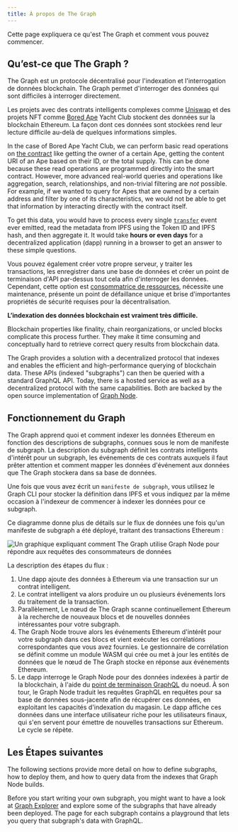 ```yaml
---
title: À propos de The Graph
---
```


Cette page expliquera ce qu'est The Graph et comment vous pouvez commencer.

## Qu’est-ce que The Graph ?

The Graph est un protocole décentralisé pour l'indexation et l'interrogation de données blockchain. The Graph permet d'interroger des données qui sont difficiles à interroger directement.

Les projets avec des contrats intelligents complexes comme [Uniswap](https://uniswap.org/) et des projets NFT comme [Bored Ape](https://boredapeyachtclub.com/) Yacht Club stockent des données sur la blockchain Ethereum. La façon dont ces données sont stockées rend leur lecture difficile au-delà de quelques informations simples.

In the case of Bored Ape Yacht Club, we can perform basic read operations on [the contract](https://etherscan.io/address/0xbc4ca0eda7647a8ab7c2061c2e118a18a936f13d#code) like getting the owner of a certain Ape, getting the content URI of an Ape based on their ID, or the total supply. This can be done because these read operations are programmed directly into the smart contract. However, more advanced real-world queries and operations like aggregation, search, relationships, and non-trivial filtering are _not_ possible. For example, if we wanted to query for Apes that are owned by a certain address and filter by one of its characteristics, we would not be able to get that information by interacting directly with the contract itself.

To get this data, you would have to process every single [`transfer`](https://etherscan.io/address/0xbc4ca0eda7647a8ab7c2061c2e118a18a936f13d#code#L1746) event ever emitted, read the metadata from IPFS using the Token ID and IPFS hash, and then aggregate it. It would take **hours or even days** for a decentralized application (dapp) running in a browser to get an answer to these simple questions.

Vous pouvez également créer votre propre serveur, y traiter les transactions, les enregistrer dans une base de données et créer un point de terminaison d'API par-dessus tout cela afin d'interroger les données. Cependant, cette option est [consommatrice de ressources](/network/benefits/), nécessite une maintenance, présente un point de défaillance unique et brise d'importantes propriétés de sécurité requises pour la décentralisation.

**L’indexation des données blockchain est vraiment très difficile.**

Blockchain properties like finality, chain reorganizations, or uncled blocks complicate this process further. They make it time consuming and conceptually hard to retrieve correct query results from blockchain data.

The Graph provides a solution with a decentralized protocol that indexes and enables the efficient and high-performance querying of blockchain data. These APIs (indexed "subgraphs") can then be queried with a standard GraphQL API. Today, there is a hosted service as well as a decentralized protocol with the same capabilities. Both are backed by the open source implementation of [Graph Node](https://github.com/graphprotocol/graph-node).

## Fonctionnement du Graph

The Graph apprend quoi et comment indexer les données Ethereum en fonction des descriptions de subgraphs, connues sous le nom de manifeste de subgraph. La description du subgraph définit les contrats intelligents d'intérêt pour un subgraph, les événements de ces contrats auxquels il faut prêter attention et comment mapper les données d'événement aux données que The Graph stockera dans sa base de données.

Une fois que vous avez écrit un `manifeste de subgraph`, vous utilisez le Graph CLI pour stocker la définition dans IPFS et vous indiquez par la même occasion à l'indexeur de commencer à indexer les données pour ce subgraph.

Ce diagramme donne plus de détails sur le flux de données une fois qu'un manifeste de subgraph a été déployé, traitant des transactions Ethereum :

![Un graphique expliquant comment The Graph utilise Graph Node pour répondre aux requêtes des consommateurs de données](/img/graph-dataflow.png)

La description des étapes du flux :

1. Une dapp ajoute des données à Ethereum via une transaction sur un contrat intelligent.
2. Le contrat intelligent va alors produire un ou plusieurs événements lors du traitement de la transaction.
3. Parallèlement, Le nœud de The Graph scanne continuellement Ethereum à la recherche de nouveaux blocs et de nouvelles données intéressantes pour votre subgraph.
4. The Graph Node trouve alors les événements Ethereum d'intérêt pour votre subgraph dans ces blocs et vient exécuter les corrélations correspondantes que vous avez fournies. Le gestionnaire de corrélation se définit comme un module WASM qui crée ou met à jour les entités de données que le nœud de The Graph stocke en réponse aux événements Ethereum.
5. Le dapp interroge le Graph Node pour des données indexées à partir de la blockchain, à l'aide du [point de terminaison GraphQL](https://graphql.org/learn/) du noeud. À son tour, le Graph Node traduit les requêtes GraphQL en requêtes pour sa base de données sous-jacente afin de récupérer ces données, en exploitant les capacités d'indexation du magasin. Le dapp affiche ces données dans une interface utilisateur riche pour les utilisateurs finaux, qui s'en servent pour émettre de nouvelles transactions sur Ethereum. Le cycle se répète.

## Les Étapes suivantes

The following sections provide more detail on how to define subgraphs, how to deploy them, and how to query data from the indexes that Graph Node builds.

Before you start writing your own subgraph, you might want to have a look at [Graph Explorer](https://thegraph.com/explorer) and explore some of the subgraphs that have already been deployed. The page for each subgraph contains a playground that lets you query that subgraph's data with GraphQL.
